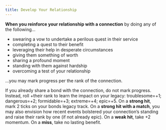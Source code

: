 ```yaml
---
title: Develop Your Relationship
---
```


**When you reinforce your relationship with a connection** by doing any of the following...

- swearing a vow to undertake a perilous quest in their service
- completing a quest to their benefit
- leveraging their help in desperate circumstances
- giving them something of worth
- sharing a profound moment
- standing with them against hardship
- overcoming a test of your relationship

...you may mark progress per the rank of the connection.

If you already share a bond with the connection, do not mark progress. Instead, roll +their rank to learn the impact on your legacy: troublesome=+1; dangerous=+2; formidable=+3; extreme=+4; epic=+5. On a **strong hit**, mark 2 ticks on your bonds legacy track. On a **strong hit with a match**, you may also envision how recent events bolstered your connection’s standing and raise their rank by one (if not already epic). On a **weak hit**, take +2 momentum. On a **miss**, take no lasting benefit.
